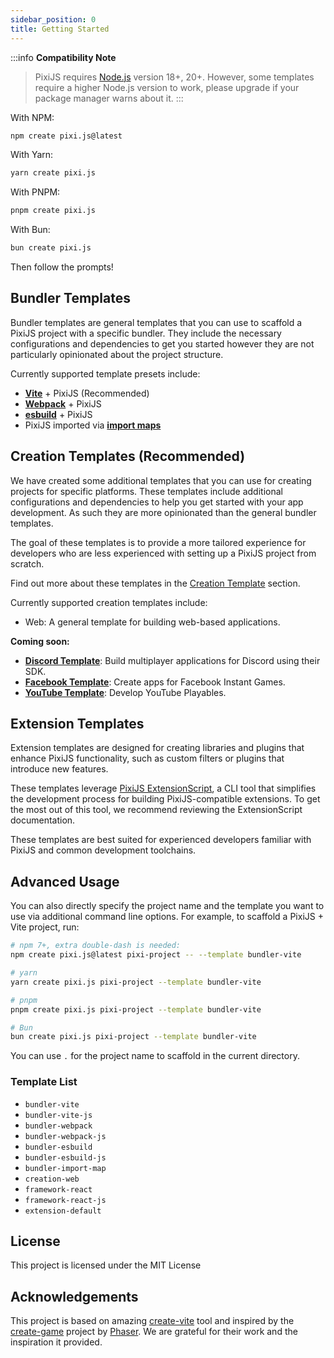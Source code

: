 ```yaml
---
sidebar_position: 0
title: Getting Started
---
```


:::info **Compatibility Note**
> PixiJS requires [Node.js](https://nodejs.org/en/) version 18+, 20+. However, some templates require a higher Node.js version to work, please upgrade if your package manager warns about it.
:::

With NPM:

```bash
npm create pixi.js@latest
```

With Yarn:

```bash
yarn create pixi.js
```

With PNPM:

```bash
pnpm create pixi.js
```

With Bun:

```bash
bun create pixi.js
```

Then follow the prompts!

## Bundler Templates

Bundler templates are general templates that you can use to scaffold a PixiJS project with a specific bundler.
They include the necessary configurations and dependencies to get you started however they are not particularly opinionated about the project structure.

Currently supported template presets include:

- **[Vite](https://vite.dev)** + PixiJS (Recommended)
- **[Webpack](https://webpack.js.org/)** + PixiJS
- **[esbuild](https://esbuild.github.io/)** + PixiJS
- PixiJS imported via **[import maps](https://developer.mozilla.org/en-US/docs/Web/HTML/Element/script/type/importmap)**

## Creation Templates (Recommended)

We have created some additional templates that you can use for creating projects for specific platforms.
These templates include additional configurations and dependencies to help you get started with your app development.
As such they are more opinionated than the general bundler templates.

The goal of these templates is to provide a more tailored experience for developers who are less experienced with setting up a PixiJS project from scratch.

Find out more about these templates in the [Creation Template](/docs/guide/creations/intro) section.

Currently supported creation templates include:
- Web: A general template for building web-based applications.

**Coming soon:**
- **[Discord Template](https://github.com/discord/embedded-app-sdk)**: Build multiplayer applications for Discord using their SDK.
- **[Facebook Template](https://www.facebook.com/fbgaminghome/developers)**: Create apps for Facebook Instant Games.
- **[YouTube Template](https://developers.google.com/youtube/gaming/playables/reference/sdk)**: Develop YouTube Playables.

## Extension Templates

Extension templates are designed for creating libraries and plugins that enhance PixiJS functionality, such as custom filters or plugins that introduce new features.

These templates leverage [PixiJS ExtensionScript](https://github.com/pixijs/extension-scripts), a CLI tool that simplifies the development process for building PixiJS-compatible extensions. To get the most out of this tool, we recommend reviewing the ExtensionScript documentation.

These templates are best suited for experienced developers familiar with PixiJS and common development toolchains.

## Advanced Usage

You can also directly specify the project name and the template you want to use via additional command line options. For example, to scaffold a PixiJS + Vite project, run:

```bash
# npm 7+, extra double-dash is needed:
npm create pixi.js@latest pixi-project -- --template bundler-vite

# yarn
yarn create pixi.js pixi-project --template bundler-vite

# pnpm
pnpm create pixi.js pixi-project --template bundler-vite

# Bun
bun create pixi.js pixi-project --template bundler-vite
```

You can use `.` for the project name to scaffold in the current directory.

### Template List

- `bundler-vite`
- `bundler-vite-js`
- `bundler-webpack`
- `bundler-webpack-js`
- `bundler-esbuild`
- `bundler-esbuild-js`
- `bundler-import-map`
- `creation-web`
- `framework-react`
- `framework-react-js`
- `extension-default`

## License

This project is licensed under the MIT License

## Acknowledgements

This project is based on amazing [create-vite](https://github.com/vitejs/vite/tree/main/packages/create-vite) tool and inspired by the [create-game](https://github.com/phaserjs/create-game) project by [Phaser](https://phaser.io/).
We are grateful for their work and the inspiration it provided.
